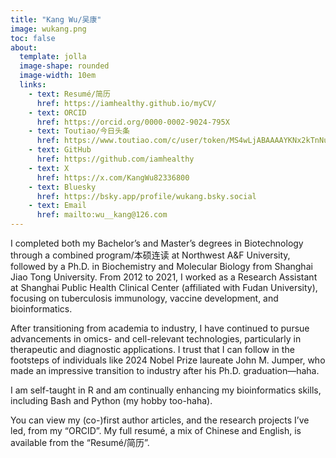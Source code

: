 ```yaml
---
title: "Kang Wu/吴康"
image: wukang.png
toc: false
about:
  template: jolla
  image-shape: rounded
  image-width: 10em
  links:
    - text: Resumé/简历
      href: https://iamhealthy.github.io/myCV/
    - text: ORCID
      href: https://orcid.org/0000-0002-9024-795X
    - text: Toutiao/今日头条
      href: https://www.toutiao.com/c/user/token/MS4wLjABAAAAYKNx2kTnNuCREz7C-YLbY65BvxleG-yUbgjM49fOZxA/?source=list&log_from=5aee144f3b9d8_1732889435288
    - text: GitHub
      href: https://github.com/iamhealthy
    - text: X
      href: https://x.com/KangWu82336800
    - text: Bluesky
      href: https://bsky.app/profile/wukang.bsky.social
    - text: Email
      href: mailto:wu__kang@126.com
---
```


I completed both my Bachelor's and Master's degrees in Biotechnology through a combined program/本硕连读 at Northwest A&F University, followed by a Ph.D. in Biochemistry and Molecular Biology from Shanghai Jiao Tong University. From 2012 to 2021, I worked as a Research Assistant at Shanghai Public Health Clinical Center (affiliated with Fudan University), focusing on tuberculosis immunology, vaccine development, and bioinformatics.

After transitioning from academia to industry, I have continued to pursue advancements in omics- and cell-relevant technologies, particularly in therapeutic and diagnostic applications. I trust that I can follow in the footsteps of individuals like 2024 Nobel Prize laureate John M. Jumper, who made an impressive transition to industry after his Ph.D. graduation—haha.

I am self-taught in R and am continually enhancing my bioinformatics skills, including Bash and Python (my hobby too-haha).

You can view my (co-)first author articles, and the research projects I’ve led, from my "ORCID". My full resumé, a mix of Chinese and English, is available from the "Resumé/简历".